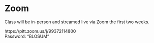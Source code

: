 # Zoom {#zoom}

Class will be in-person and streamed live via Zoom the first two weeks.  

https://pitt.zoom.us/j/99372114800  
Password: "BLOSUM"  